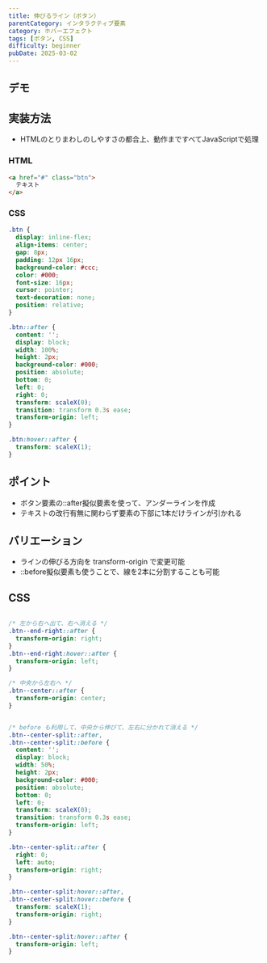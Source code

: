```yaml
---
title: 伸びるライン（ボタン）
parentCategory: インタラクティブ要素
category: ホバーエフェクト
tags: [ボタン, CSS]
difficulty: beginner
pubDate: 2025-03-02
---
```



## デモ

<IframeDemo/>

## 実装方法

- HTMLのとりまわしのしやすさの都合上、動作まですべてJavaScriptで処理


### HTML

```html
<a href="#" class="btn">
  テキスト
</a>
```

### CSS

```css
.btn {
  display: inline-flex;
  align-items: center;
  gap: 8px;
  padding: 12px 16px;
  background-color: #ccc;
  color: #000;
  font-size: 16px;
  cursor: pointer;
  text-decoration: none;
  position: relative;
}

.btn::after {
  content: '';
  display: block;
  width: 100%;
  height: 2px;
  background-color: #000;
  position: absolute;
  bottom: 0;
  left: 0;
  right: 0;
  transform: scaleX(0);
  transition: transform 0.3s ease;
  transform-origin: left;
}

.btn:hover::after {
  transform: scaleX(1);
}

```




## ポイント
- ボタン要素の::after擬似要素を使って、アンダーラインを作成
- テキストの改行有無に関わらず要素の下部に1本だけラインが引かれる

## バリエーション
- ラインの伸びる方向を transform-origin で変更可能
- ::before擬似要素も使うことで、線を2本に分割することも可能

## CSS

```css

/* 左から右へ出て、右へ消える */
.btn--end-right::after {
  transform-origin: right;
}
.btn--end-right:hover::after {
  transform-origin: left;
}

/* 中央から左右へ */
.btn--center::after {
  transform-origin: center;
}


/* before も利用して、中央から伸びて、左右に分かれて消える */
.btn--center-split::after,
.btn--center-split::before {
  content: '';
  display: block;
  width: 50%;
  height: 2px;
  background-color: #000;
  position: absolute;
  bottom: 0;
  left: 0;
  transform: scaleX(0);
  transition: transform 0.3s ease;
  transform-origin: left;
}

.btn--center-split::after {
  right: 0;
  left: auto;
  transform-origin: right;
}

.btn--center-split:hover::after,
.btn--center-split:hover::before {
  transform: scaleX(1);
  transform-origin: right;
}

.btn--center-split:hover::after {
  transform-origin: left;
}

```
